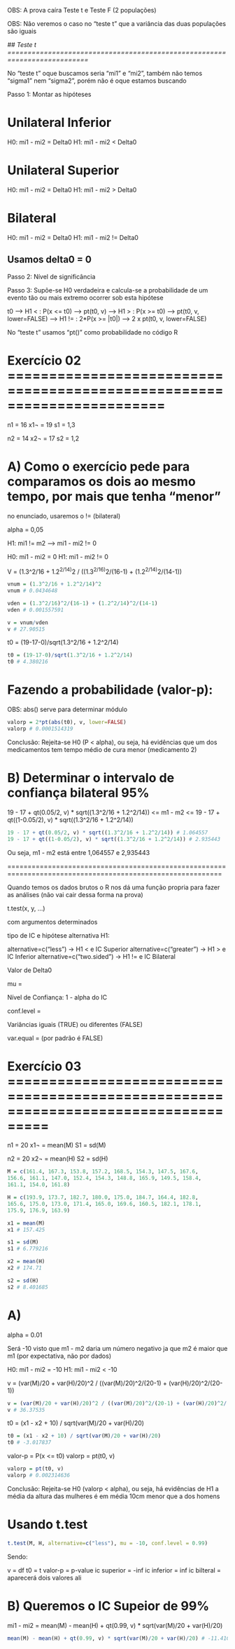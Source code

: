OBS: A prova caíra Teste t e Teste F (2 populações)

OBS: Nâo veremos o caso no "teste t" que a variância das duas populações são iguais

*## Teste t ==========================================================================*

No "teste t" oque buscamos seria "mi1" e "mi2", também não temos "sigma1" nem "sigma2",
porém não é oque estamos buscando


Passo 1: Montar as hipóteses

# Unilateral Inferior
  
  H0: mi1 - mi2 = Delta0
  H1: mi1 - mi2 < Delta0
  
# Unilateral Superior

  H0: mi1 - mi2 = Delta0
  H1: mi1 - mi2 > Delta0

# Bilateral

  H0: mi1 - mi2 = Delta0
  H1: mi1 - mi2 != Delta0
  
## Usamos delta0 = 0


Passo 2: Nível de significância


Passo 3: Supõe-se H0 verdadeira e calcula-se a probabilidade de um evento tão ou mais
extremo ocorrer sob esta hipótese 

t0 --> H1 < : P(x <= t0) --> pt(t0, v)
   --> H1 > : P(x >= t0) --> pt(t0, v, lower=FALSE)
   --> H1 != : 2*P(x >= |t0|) --> 2 x pt(t0, v, lower=FALSE)
   
No "teste t" usamos "pt()" como probabilidade no código R


# Exercício 02 =======================================================================

n1 = 16
x1¬ = 19
s1 = 1,3

n2 = 14
x2¬ = 17
s2 = 1,2

# A) Como o exercício pede para comparamos os dois ao mesmo tempo, por mais que tenha "menor"
no enunciado, usaremos o != (bilateral)

alpha = 0,05

H1: mi1 != m2 --> mi1 - mi2 != 0

H0: mi1 - mi2 = 0
H1: mi1 - mi2 != 0

V = (1.3^2/16 + 1.2^2/14)^2 / ((1.3^2/16)^2/(16-1) + (1.2^2/14)^2/(14-1))

```r
vnum = (1.3^2/16 + 1.2^2/14)^2
vnum # 0.0434648

vden = (1.3^2/16)^2/(16-1) + (1.2^2/14)^2/(14-1)
vden # 0.001557591

v = vnum/vden
v # 27.90515
```

t0 = (19-17-0)/sqrt(1.3^2/16 + 1.2^2/14)

```r
t0 = (19-17-0)/sqrt(1.3^2/16 + 1.2^2/14)
t0 # 4.380216
```

# Fazendo a probabilidade (valor-p):

OBS: abs() serve para determinar módulo

```r
valorp = 2*pt(abs(t0), v, lower=FALSE)
valorp # 0.0001514319
```

Conclusão: Rejeita-se H0 (P < alpha), ou seja, há evidências que um dos medicamentos 
tem tempo médio de cura menor (medicamento 2)


# B) Determinar o intervalo de confiança bilateral 95%

19 - 17 + qt(0.05/2, v) * sqrt((1.3^2/16 + 1.2^2/14)) <= m1 - m2 <= 19 - 17 + qt((1-0.05/2), v) * sqrt((1.3^2/16 + 1.2^2/14))

```r
19 - 17 + qt(0.05/2, v) * sqrt((1.3^2/16 + 1.2^2/14)) # 1.064557
19 - 17 + qt((1-0.05/2), v) * sqrt((1.3^2/16 + 1.2^2/14)) # 2.935443
```

Ou seja, m1 - m2 está entre 1,064557 e 2,935443

===========================================================================================================

Quando temos os dados brutos o R nos dá uma função propria para fazer as análises
(não vai cair dessa forma na prova)

t.test(x, y, ...)

com argumentos determinados

tipo de IC e hipótese alternativa H1:
  
  alternative=c("less") -> H1 < e IC Superior
  alternative=c("greater") -> H1 > e IC Inferior
  alternative=c("two.sided") -> H1 != e IC Bilateral

Valor de Delta0
  
  mu = 

Nível de Confiança: 1 - alpha do IC

  conf.level = 
  
Variâncias iguais (TRUE) ou diferentes (FALSE)

  var.equal = (por padrão é FALSE)


# Exercício 03 ===================================================================================

n1 = 20
x1¬ = mean(M)
S1 = sd(M)

n2 = 20
x2¬ = mean(H)
S2 = sd(H)

```r
M = c(161.4, 167.3, 153.8, 157.2, 168.5, 154.3, 147.5, 167.6, 
156.6, 161.1, 147.0, 152.4, 154.3, 148.8, 165.9, 149.5, 158.4, 
161.1, 154.0, 161.8)

H = c(193.9, 173.7, 182.7, 180.0, 175.0, 184.7, 164.4, 182.8, 
165.6, 175.0, 173.0, 171.4, 165.0, 169.6, 160.5, 182.1, 178.1, 
175.9, 176.9, 163.9)

x1 = mean(M)
x1 # 157.425

s1 = sd(M)
s1 # 6.779216

x2 = mean(H)
x2 # 174.71

s2 = sd(H)
s2 # 8.401685

```

# A)

alpha = 0.01

Será -10 visto que m1 - m2 daria um número negativo ja que m2 é maior que m1 (por expectativa, não por dados)

H0: mi1 - mi2 = -10
H1: mi1 - mi2 < -10

v = (var(M)/20 + var(H)/20)^2 / ((var(M)/20)^2/(20-1) + (var(H)/20)^2/(20-1))
```r
v = (var(M)/20 + var(H)/20)^2 / ((var(M)/20)^2/(20-1) + (var(H)/20)^2/(20-1))
v # 36.37535
```

t0 = (x1 - x2 + 10) / sqrt(var(M)/20 + var(H)/20)
```r
t0 = (x1 - x2 + 10) / sqrt(var(M)/20 + var(H)/20)
t0 # -3.017837
```

valor-p = P(x <= t0)
valorp = pt(t0, v)
```r
valorp = pt(t0, v)
valorp # 0.002314636
```

Conclusão: Rejeita-se H0 (valorp < alpha), ou seja, há evidências de H1 a média da altura
das mulheres é em média 10cm menor que a dos homens


# Usando t.test
```r
t.test(M, H, alternative=c("less"), mu = -10, conf.level = 0.99)
```
Sendo:
  
  v = df
  t0 = t
  valor-p = p-value
  ic superior = -inf
  ic inferior = inf
  ic bilteral = aparecerá dois valores ali

# B) Queremos o IC Supeior de 99%

mi1 - mi2 = mean(M) - mean(H) + qt(0.99, v) * sqrt(var(M)/20 + var(H)/20)
```r
mean(M) - mean(H) + qt(0.99, v) * sqrt(var(M)/20 + var(H)/20) # -11.41099
```
















